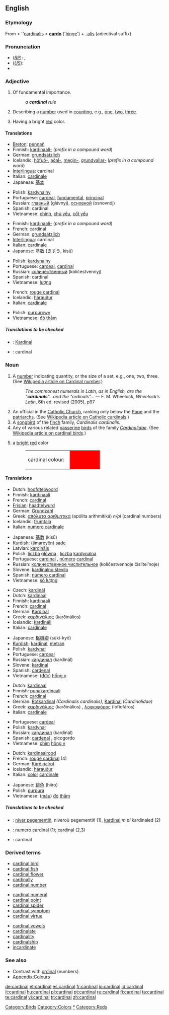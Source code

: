 {{see|Cardinal}}
{{was wotd|2006|June|11}}
==English==
{{wikipedia}}

===Etymology===
From {{ME.}} < {{L.}} ''[[cardinalis]] < '''[[cardo]]''' ('[[hinge]]') + [[-alis]] (adjectival suffix).

===Pronunciation===
*(''[[RP]]''): {{IPA|/ˈkɑː.dɪ.nəl/}}, {{SAMPA|/"kA:.dI.n@l/}} 
*(''[[General American|US]]''): {{IPA|/ˈkɑɹdɪnəl/}} 
*{{audio|en-us-cardinal.ogg|Audio (US)}}

===Adjective===
{{en-adj}}

# Of fundamental importance.
#: ''a '''cardinal''' rule''
# Describing a [[number]] used in [[count]]ing, e.g., [[one]], [[two]], [[three]].
# {{colour}} Having a bright [[red]] color.

====Translations====
{{trans-top|of fundamental importance}}
*[[Breton]]: [[pennañ]]
*Finnish: [[kardinaali-]] (''prefix in a compound word'')
*German: [[grundsätzlich]]
*Icelandic: [[höfuð-]], [[aðal-]], [[megin-]], [[grundvallar-]] (''prefix in a compound word'')
*[[Interlingua]]: cardinal
*Italian: [[cardinale]]
*Japanese: [[基本]]
{{trans-mid}}
*Polish: [[kardynalny]] {{m}}
*Portuguese: [[cardeal]], [[fundamental]], [[principal]]
*Russian: [[главный]] (glávnyj), [[основной]] (osnovnój)
*Spanish: cardinal
*Vietnamese: [[chính]], [[chủ yếu]], [[cốt yếu]]
{{trans-bottom}}

{{trans-top|describing a number that indicates quantity}}
*Finnish: [[kardinaali-]] (''prefix in a compound word'')
*French: cardinal
*German: [[grundsätzlich]]
*[[Interlingua]]: cardinal
*Italian: [[cardinale]]
*Japanese: [[基数]] ([[きすう]], [[kisū]])
{{trans-mid}}
*Polish: [[kardynalny]] {{m}}
*Portuguese: [[cardeal]], [[#Portuguese|cardinal]]
*Russian: [[количественный]] (kolíčestvennyj)
*Spanish: cardinal
*Vietnamese: [[lượng]]
{{trans-bottom}}

{{trans-top|having a bright red color}}
*French: [[rouge cardinal]]
*Icelandic: [[hárauður]]
*Italian: [[cardinale]]
{{trans-mid}}
*Polish: [[purpurowy]] {{m}}
*Vietnamese: [[đỏ]] [[thắm]]
{{trans-bottom}}

=====Translations to be checked=====
{{checktrans}}
*{{ttbc|Indonesian}}: [[Kardinal]]
*{{ttbc|Romanian}}: cardinal

===Noun===
{{en-noun}}

# A [[number]] indicating quantity, or the size of a set, e.g., one, two, three. (See [[w:Cardinal_number|Wikipedia article on Cardinal number]].)
#: ''The commonest numerals in Latin, as in English, are the "'''cardinals'''"...and the "ordinals"...'' — F. M. Wheelock, ''Wheelock’s Latin'', 6th ed. revised (2005), p97
# An official in the [[w:Catholicism|Catholic Church]], ranking only below the [[w:Pope|Pope]] and the [[patriarch]]s. (See [[w:Cardinal_(Catholicism)|Wikipedia article on Catholic cardinals]].)
# A [[songbird]] of the [[finch]] family, ''Cardinalis cardinalis''.
# Any of various related [[passerine]] [[bird]]s of the family ''[[Cardinalidae]]''. (See [[w:Cardinal_(bird)|Wikipedia article on cardinal birds]].)
# {{colour}} a [[bright]] [[red]] color
#:<table><tr><td>cardinal colour: &nbsp;</td><td bgcolor="#FF0000" width="80">&nbsp; </td></tr></table>

====Translations====
{{trans-top|number}}
*Dutch: [[hoofdtelwoord]] {{n}}
*Finnish: [[kardinaali]]
*French: [[cardinal]]
*[[Frisian]]: [[haadtelwurd]]
*German: [[Grundzahl]] {{f}}
*Greek: [[απόλυτα αριθμητικά]] (apólita arithmitiká) ''n/pl'' (cardinal numbers)
*Icelandic: [[frumtala]] {{f}}
*Italian: [[numero cardinale]] {{m}}
{{trans-mid}}
*Japanese: [[基数]] (kisū)
*[[Kurdish]]: (jimareyên) [[sade]]
*Latvian: [[kardināls]]
*Polish: [[liczba]] [[główna]] {{f}}, [[liczba]] [[kardynalna]] {{f}}
*Portuguese: [[cardinal]] {{m}}, [[número]] [[cardinal]] {{m}}
*Russian: [[количественное числительное]] (kolíčestvennoje čislítel’noje) {{n}}
*Slovene: [[kardinalno število]] {{n}}
*Spanish: [[número cardinal]] {{m}}
*Vietnamese: [[số lượng]]
{{trans-bottom}}

{{trans-top|official in Catholic Church}}
*Czech: [[kardinál]] {{m}}
*Dutch: [[kardinaal]] {{m}}
*Finnish: [[kardinaali]]
*French: [[cardinal]] {{m}}
*German: [[Kardinal]] {{m}}
*Greek: [[καρδινάλιος]] (karðinálios) {{m}}
*Icelandic: [[kardináli]] {{m}}
*Italian: [[cardinale]] {{m}}
{{trans-mid}}
*Japanese: [[枢機卿]] (sūki-kyō)
*[[Kurdish]]: [[kardînal]], [[metran]]
*Polish: [[kardynał]] {{m}}
*Portuguese: [[cardeal]] {{m}}
*Russian: [[кардинал]] (kardinál) {{m}}
*Slovene: [[kardinal]] {{m}}
*Spanish: [[cardenal]] {{m}}
*Vietnamese: ([[đức]]) [[hồng y]]
{{trans-bottom}}

{{trans-top|bird}}
*Dutch: [[kardinaal]] {{m}}
*Finnish: [[punakardinaali]]
*French: [[cardinal]] {{m}}
*German: [[Rotkardinal]] {{m}} ''(Cardinalis cardinalis)'', [[Kardinal]] {{m}} ''(Cardinalidae)''
*Greek: [[καρδινάλιος]] (karðinálios) {{m}}, [[λοφιοφόρος]] (lofiofáros) {{m}}
*Italian: [[cardinale]] {{m}}
{{trans-mid}}
*Portuguese: [[cardeal]] {{m}}
*Polish: [[kardynał]] {{m}}
*Russian: [[кардинал]] (kardinál) {{m}}
*Spanish: [[cardenal]] {{m}}, picogordo {{m}}
*Vietnamese: [[chim]] [[hồng y]]
{{trans-bottom}}

{{trans-top|colour}}
*Dutch: [[kardinaalrood]] {{n}}
*French: [[rouge cardinal]] (4)
*German: [[Kardinalrot]] {{n}}
*Icelandic: [[hárauður]] {{m}}
*Italian: [[color]] [[cardinale]] {{m}}
{{trans-mid}}
*Japanese: [[緋色]] (hiiro)
*Polish: [[purpura]] {{f}}
*Vietnamese: ([[màu]]) [[đỏ]] [[thắm]]
{{trans-bottom}}

=====Translations to be checked=====
{{checktrans}}
<!--Remove this section once all of the translations below have been moved into the tables above.-->
*{{ttbc|Breton}}: [[niver pegementiñ]], niveroù pegementiñ {{p}} (1), [[kardinal]] ''m pl'' kardinaled (2)
*{{ttbc|Interlingua}}: [[numero cardinal]] (1); cardinal (2,3)
*{{ttbc|Romanian}}: cardinal

===Derived terms===
{{top3}}
*[[cardinal bird]]
*[[cardinal fish]]
*[[cardinal flower]]
*[[cardinally]]
*[[cardinal number]]
{{mid3}}
*[[cardinal numeral]]
*[[cardinal point]]
*[[cardinal spider]]
*[[cardinal symptom]]
*[[cardinal virtue]]
{{mid3}}
*[[cardinal vowels]]
*[[cardinalate]]
*[[cardinality]]
*[[cardinalship]]
*[[incardinate]]
{{bottom}}

===See also===
*Contrast with [[ordinal]] (numbers)
*[[Wiktionary_Appendix:Colours|Appendix:Colours]]

[[Category:Birds]]
[[Category:Colors]]
[[Category:Numbers|*]]
[[Category:Reds]]

[[de:cardinal]]
[[et:cardinal]]
[[es:cardinal]]
[[fr:cardinal]]
[[io:cardinal]]
[[id:cardinal]]
[[it:cardinal]]
[[hu:cardinal]]
[[pl:cardinal]]
[[pt:cardinal]]
[[ru:cardinal]]
[[fi:cardinal]]
[[ta:cardinal]]
[[te:cardinal]]
[[vi:cardinal]]
[[tr:cardinal]]
[[zh:cardinal]]